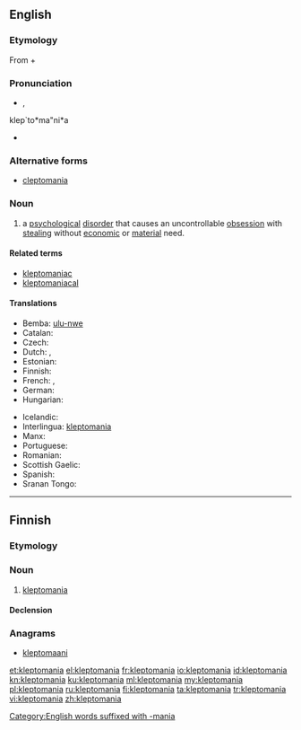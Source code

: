 ==English==

===Etymology===
From {{etyl|grc|en}} {{term|κλέπτω||I steal|tr=kleptō|lang=grc|sc=polytonic}} + {{term|-mania|lang=en}}

===Pronunciation===
* {{IPA|/ˌklɛptəˈmeɪniə/|/-ˈmeɪnjə/}}, {{X-SAMPA|/%klEpt@"meIni@/|/-"meInj@/}}
klep`to*ma"ni*a
* {{rhymes|eɪniə}}

===Alternative forms===
* [[cleptomania]]

===Noun===
{{en-noun|-}}

# {{context|psychology|lang=en}} a [[psychological]] [[disorder]] that causes an uncontrollable [[obsession]] with [[steal]]ing without [[economic]] or [[material]] need.

====Related terms====
* [[kleptomaniac]]
* [[kleptomaniacal]]

====Translations====
{{trans-top|proclivity to steal}}
* Bemba: [[ulu-nwe]]
* Catalan: {{t|ca|cleptomania|f}}
* Czech: {{t|cs|kleptomanie|f}}
* Dutch: {{t+|nl|kleptomanie|f}}, {{t|nl|steelzucht|f}}
* Estonian: {{t+|et|kleptomaania}}
* Finnish: {{t+|fi|kleptomania}}
* French: {{t+|fr|cleptomanie}}, {{t+|fr|kleptomanie|f}}
* German: {{t+|de|Kleptomanie|f}}
* Hungarian: {{t|hu|kleptománia}}
{{trans-mid}}
* Icelandic: {{t|is|stelsýki|f}}
* Interlingua: [[#Interlingua|kleptomania]]
* Manx: {{t|gv|geidvian}}
* Portuguese: {{t+|pt|cleptomania|f}}
* Romanian: {{t+|ro|cleptomanie|f}}
* Scottish Gaelic: {{t|gd|miann gadachd|m|f}}
* Spanish: {{t+|es|cleptomanía|f}}
* Sranan Tongo: {{t|srn|fufurubakru}}
{{trans-bottom}}

[[Category:English words suffixed with -mania]]

----

==Finnish==

===Etymology===
{{confix|klepto|mania|lang=fi}}

===Noun===
{{fi-noun}}

# [[#English|kleptomania]]

====Declension====
{{fi-decl-kulkija|kleptomani}}

===Anagrams===
* [[kleptomaani#Finnish|kleptomaani]]

[[et:kleptomania]]
[[el:kleptomania]]
[[fr:kleptomania]]
[[io:kleptomania]]
[[id:kleptomania]]
[[kn:kleptomania]]
[[ku:kleptomania]]
[[ml:kleptomania]]
[[my:kleptomania]]
[[pl:kleptomania]]
[[ru:kleptomania]]
[[fi:kleptomania]]
[[ta:kleptomania]]
[[tr:kleptomania]]
[[vi:kleptomania]]
[[zh:kleptomania]]